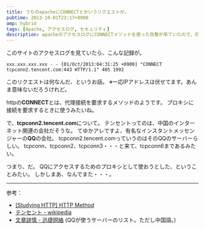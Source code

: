 ```yaml
---
title: うちのapacheにCONNECTとかいうリクエストが。
pubtime: 2013-10-01T23:17+0900
amp: hybrid
tags: [Apache, アクセスログ, セキュリティ]
description: apacheのアクセスログにCONNECTメソッドを使った攻撃が来ていたので、何をしようとしていたのかを調べてみました。
---
```


このサイトのアクセスログを見ていたら、こんな記録が。
```
xxx.xxx.xxx.xxx - - [01/Oct/2013:04:31:25 +0900] "CONNECT tcpconn2.tencent.com:443 HTTP/1.1" 405 1992
```
このリクエストは何なんだ、というお話。
※一応IPアドレスは伏せてます。あんま意味ないだろうけれど。

httpの**CONNECT**とは、代理接続を要求するメソッドのようです。
プロキシに接続を要求するときに使うみたいね。

で、**tcpconn2.tencent.com**について。
テンセントってのは、中国のインターネット関連の会社だそうな。
てゆかアレですよ、有名なインスタントメッセンジャーの**QQ**の会社。
tcpconn2.tencent.comっていうのはそのQQのサーバーらしい。
tcpconn、tcpconn2、tcpconn3・・・と来て、tcpconn6まであるみたい。

つまり、だ。
QQにアクセスするためのプロキシとして使おうとした、ということみたい。
しかしまあ、なんでまた・・・。

---

参考：
- [[Studying HTTP] HTTP Method](http://www.studyinghttp.net/method#CONNECT)
- [テンセント - wikipedia](http://ja.wikipedia.org/wiki/%E3%83%86%E3%83%B3%E3%82%BB%E3%83%B3%E3%83%88)
- [文章詳情 - 迅捷网絡](http://www.fastcom.com.cn/Service/detail?d=48&t=0) (QQが使うサーバーのリスト。ただし中国語。)
